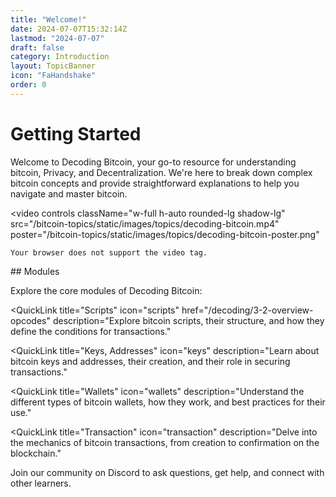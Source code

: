 ```yaml
---
title: "Welcome!"
date: 2024-07-07T15:32:14Z
lastmod: "2024-07-07"
draft: false
category: Introduction
layout: TopicBanner
icon: "FaHandshake"
order: 0
---
```


# Getting Started

Welcome to Decoding Bitcoin, your go-to resource for understanding bitcoin, Privacy, and Decentralization. We're here to break down complex bitcoin concepts and provide straightforward explanations to help you navigate and master bitcoin.

<video
    controls
    className="w-full h-auto rounded-lg shadow-lg"
    src="/bitcoin-topics/static/images/topics/decoding-bitcoin.mp4"
    poster="/bitcoin-topics/static/images/topics/decoding-bitcoin-poster.png"
>
    Your browser does not support the video tag.
</video>
## Modules

Explore the core modules of Decoding Bitcoin:

<QuickLinks>

<QuickLink
    title="Scripts"
    icon="scripts"
    href="/decoding/3-2-overview-opcodes"
    description="Explore bitcoin scripts, their structure, and how they define the conditions for transactions."
></QuickLink>

<QuickLink
    title="Keys, Addresses"
    icon="keys"
    description="Learn about bitcoin keys and addresses, their creation, and their role in securing transactions."
></QuickLink>

<QuickLink
    title="Wallets"
    icon="wallets"
    description="Understand the different types of bitcoin wallets, how they work, and best practices for their use."
></QuickLink>

<QuickLink
    title="Transaction"
    icon="transaction"
    description="Delve into the mechanics of bitcoin transactions, from creation to confirmation on the blockchain."
></QuickLink>

</QuickLinks>

Join our community on Discord to ask questions, get help, and connect with other learners.
